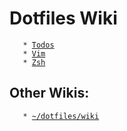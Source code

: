 = Dotfiles Wiki =
    * [[Todos]]
    * [[Vim]]
    * [[Zsh]]
== Other Wikis: ==
    * [[wiki1:index|~/dotfiles/wiki]]
